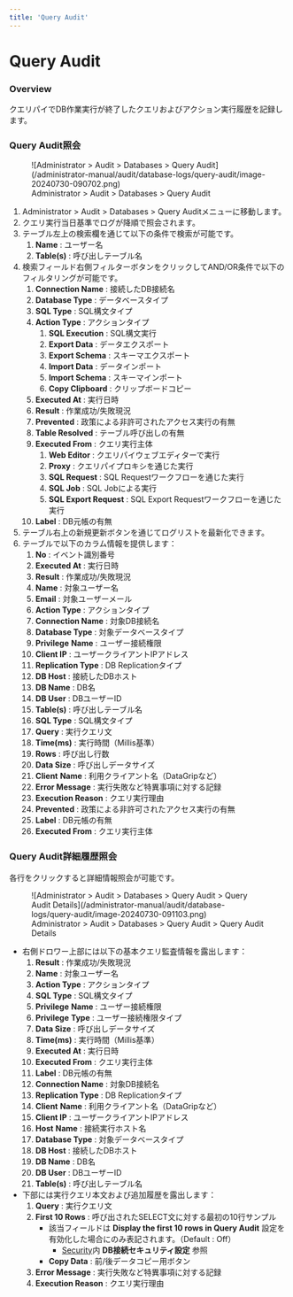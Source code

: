 ```yaml
---
title: 'Query Audit'
---
```


# Query Audit

### Overview

クエリパイでDB作業実行が終了したクエリおよびアクション実行履歴を記録します。

### Query Audit照会

<figure data-layout="center" data-align="center">
![Administrator &gt; Audit &gt; Databases &gt; Query Audit](/administrator-manual/audit/database-logs/query-audit/image-20240730-090702.png)
<figcaption>
Administrator &gt; Audit &gt; Databases &gt; Query Audit
</figcaption>
</figure>

1. Administrator &gt; Audit &gt; Databases &gt; Query Auditメニューに移動します。
2. クエリ実行当日基準でログが降順で照会されます。
3. テーブル左上の検索欄を通じて以下の条件で検索が可能です。
    1.  **Name**  : ユーザー名
    2.  **Table(s)**  : 呼び出しテーブル名
4. 検索フィールド右側フィルターボタンをクリックしてAND/OR条件で以下のフィルタリングが可能です。
    1.  **Connection Name**  : 接続したDB接続名
    2.  **Database Type** : データベースタイプ
    3.  **SQL Type** : SQL構文タイプ
    4.  **Action Type** : アクションタイプ
        1.  **SQL Execution**  : SQL構文実行
        2.  **Export Data**  : データエクスポート
        3.  **Export Schema**  : スキーマエクスポート
        4.  **Import Data**  : データインポート
        5.  **Import Schema** : スキーマインポート
        6.  **Copy Clipboard**  : クリップボードコピー
    5.  **Executed At**  : 実行日時
    6.  **Result** : 作業成功/失敗現況
    7.  **Prevented** : 政策による非許可されたアクセス実行の有無
    8.  **Table Resolved**  : テーブル呼び出しの有無
    9.  **Executed From**  : クエリ実行主体
        1.  **Web Editor**  : クエリパイウェブエディターで実行
        2.  **Proxy**  : クエリパイプロキシを通じた実行
        3.  **SQL Request**  : SQL Requestワークフローを通じた実行
        4.  **SQL Job**  : SQL Jobによる実行
        5.  **SQL Export Request**  : SQL Export Requestワークフローを通じた実行
    10.  **Label**  : DB元帳の有無
5. テーブル右上の新規更新ボタンを通じてログリストを最新化できます。
6. テーブルで以下のカラム情報を提供します：
    1.  **No**  : イベント識別番号
    2.  **Executed At**  : 実行日時
    3.  **Result** : 作業成功/失敗現況
    4.  **Name**  : 対象ユーザー名
    5.  **Email**  : 対象ユーザーメール
    6.  **Action Type** : アクションタイプ
    7.  **Connection Name**  : 対象DB接続名
    8.  **Database Type**  : 対象データベースタイプ
    9.  **Privilege**   **Name**  : ユーザー接続権限
    10.  **Client IP**  : ユーザークライアントIPアドレス
    11.  **Replication Type**  : DB Replicationタイプ
    12.  **DB Host**  : 接続したDBホスト
    13.  **DB Name**  : DB名
    14.  **DB User**  : DBユーザーID
    15.  **Table(s)**  : 呼び出しテーブル名
    16.  **SQL Type** : SQL構文タイプ
    17.  **Query**  : 実行クエリ文
    18.  **Time(ms)**  : 実行時間（Millis基準）
    19.  **Rows**  : 呼び出し行数
    20.  **Data Size**  : 呼び出しデータサイズ
    21.  **Client**   **Name**  : 利用クライアント名（DataGripなど）
    22.  **Error Message**  : 実行失敗など特異事項に対する記録
    23.  **Execution Reason**  : クエリ実行理由
    24.  **Prevented** : 政策による非許可されたアクセス実行の有無
    25.  **Label**  : DB元帳の有無
    26.  **Executed From**  : クエリ実行主体

### Query Audit詳細履歴照会

各行をクリックすると詳細情報照会が可能です。

<figure data-layout="center" data-align="center">
![Administrator &gt; Audit &gt; Databases &gt; Query Audit &gt; Query Audit Details](/administrator-manual/audit/database-logs/query-audit/image-20240730-091103.png)
<figcaption>
Administrator &gt; Audit &gt; Databases &gt; Query Audit &gt; Query Audit Details
</figcaption>
</figure>

* 右側ドロワー上部には以下の基本クエリ監査情報を露出します：
    1.  **Result** : 作業成功/失敗現況
    2.  **Name**  : 対象ユーザー名
    3.  **Action Type** : アクションタイプ
    4.  **SQL Type** : SQL構文タイプ
    5.  **Privilege**   **Name**  : ユーザー接続権限
    6.  **Privilege**   **Type**  : ユーザー接続権限タイプ
    7.  **Data Size**  : 呼び出しデータサイズ
    8.  **Time(ms)**  : 実行時間（Millis基準）
    9.  **Executed At**  : 実行日時
    10.  **Executed From**  : クエリ実行主体
    11.  **Label**  : DB元帳の有無
    12.  **Connection Name**  : 対象DB接続名
    13.  **Replication Type**  : DB Replicationタイプ
    14.  **Client**   **Name**  : 利用クライアント名（DataGripなど）
    15.  **Client IP**  : ユーザークライアントIPアドレス
    16.  **Host**   **Name** : 接続実行ホスト名
    17.  **Database Type**  : 対象データベースタイプ
    18.  **DB Host**  : 接続したDBホスト
    19.  **DB Name**  : DB名
    20.  **DB User**  : DBユーザーID
    21.  **Table(s)**  : 呼び出しテーブル名
* 下部には実行クエリ本文および追加履歴を露出します：
    1.  **Query**  : 実行クエリ文
    2.  **First 10 Rows**  : 呼び出されたSELECT文に対する最初の10行サンプル
        * 該当フィールドは **Display the first 10 rows in Query Audit** 設定を有効化した場合にのみ表記されます。（Default : Off）
            * [Security](../../general/company-management/security)内 **DB接続セキュリティ設定** 参照
        *  **Copy Data**  : 前/後データコピー用ボタン
    3.  **Error Message**  : 実行失敗など特異事項に対する記録
    4.  **Execution Reason**  : クエリ実行理由
